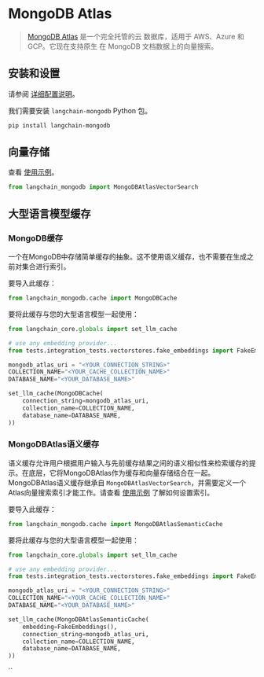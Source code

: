 # MongoDB Atlas

> [MongoDB Atlas](https://www.mongodb.com/docs/atlas/) 是一个完全托管的云
> 数据库，适用于 AWS、Azure 和 GCP。它现在支持原生
> 在 MongoDB 文档数据上的向量搜索。

## 安装和设置

请参阅 [详细配置说明](/docs/integrations/vectorstores/mongodb_atlas)。

我们需要安装 `langchain-mongodb` Python 包。

```bash
pip install langchain-mongodb
```

## 向量存储

查看 [使用示例](/docs/integrations/vectorstores/mongodb_atlas)。

```python
from langchain_mongodb import MongoDBAtlasVectorSearch
```


## 大型语言模型缓存

### MongoDB缓存
一个在MongoDB中存储简单缓存的抽象。这不使用语义缓存，也不需要在生成之前对集合进行索引。

要导入此缓存：
```python
from langchain_mongodb.cache import MongoDBCache
```

要将此缓存与您的大型语言模型一起使用：
```python
from langchain_core.globals import set_llm_cache

# use any embedding provider...
from tests.integration_tests.vectorstores.fake_embeddings import FakeEmbeddings

mongodb_atlas_uri = "<YOUR_CONNECTION_STRING>"
COLLECTION_NAME="<YOUR_CACHE_COLLECTION_NAME>"
DATABASE_NAME="<YOUR_DATABASE_NAME>"

set_llm_cache(MongoDBCache(
    connection_string=mongodb_atlas_uri,
    collection_name=COLLECTION_NAME,
    database_name=DATABASE_NAME,
))
```


### MongoDBAtlas语义缓存
语义缓存允许用户根据用户输入与先前缓存结果之间的语义相似性来检索缓存的提示。在底层，它将MongoDBAtlas作为缓存和向量存储结合在一起。
MongoDBAtlas语义缓存继承自 `MongoDBAtlasVectorSearch`，并需要定义一个Atlas向量搜索索引才能工作。请查看 [使用示例](/docs/integrations/vectorstores/mongodb_atlas) 了解如何设置索引。

要导入此缓存：
```python
from langchain_mongodb.cache import MongoDBAtlasSemanticCache
```

要将此缓存与您的大型语言模型一起使用：
```python
from langchain_core.globals import set_llm_cache

# use any embedding provider...
from tests.integration_tests.vectorstores.fake_embeddings import FakeEmbeddings

mongodb_atlas_uri = "<YOUR_CONNECTION_STRING>"
COLLECTION_NAME="<YOUR_CACHE_COLLECTION_NAME>"
DATABASE_NAME="<YOUR_DATABASE_NAME>"

set_llm_cache(MongoDBAtlasSemanticCache(
    embedding=FakeEmbeddings(),
    connection_string=mongodb_atlas_uri,
    collection_name=COLLECTION_NAME,
    database_name=DATABASE_NAME,
))
```
``

